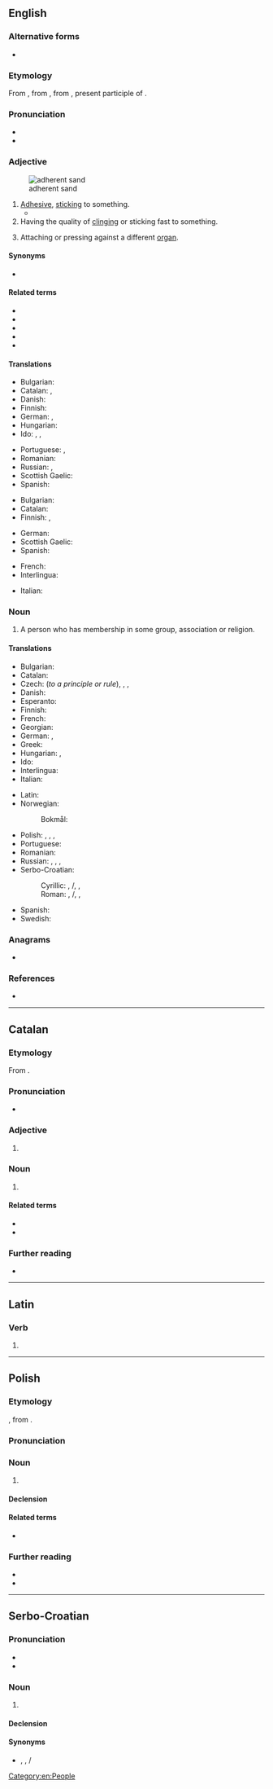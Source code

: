 {{also|adhérent|adhèrent}}
==English==

===Alternative forms===
* {{l|en|adhærent}} {{qualifier|archaic}}

===Etymology===
From {{inh|en|enm|adherent}}, from {{der|en|fro|adherent}}, from {{der|en|la|adhaerēns}}, present participle of {{m|la|adhaereō|t=to stick to, cling}}.

===Pronunciation===
* {{IPA|en|/ædˈ(h)ɪəɹənt/|/əd-/}}
* {{audio|en|en-us-adherent.ogg|Audio (US)}}

===Adjective===
{{en-adj}}
[[File:Phe, Mueang Rayong District, Rayong, Thailand - panoramio - Pinochet68.jpg|thumb|adherent sand]]

# [[adhesive|Adhesive]], [[stick]]ing to something.
#* {{quote-book|en|1738|Alexander Pope|Imitations of Horace|section=Book II, Epistle II|passage=Close to the cliff with both his hands he clung <br/>And stuck '''adherent''', and suspended hung.}}
# Having the quality of [[cling]]ing or sticking fast to something.
# {{lb|en|botany}} Attaching or pressing against a different [[organ]].

====Synonyms====
* {{l|en|adhering}}

====Related terms====
* {{l|en|adhere}}
* {{l|en|adherence}}
* {{l|en|adhesive}}
* {{l|en|coherent}}
* {{l|en|inherent}}

====Translations====
{{trans-top|adhesive}}
* Bulgarian: {{t+|bg|лепкав}}
* Catalan: {{t|ca|adherent}}, {{t+|ca|adhesiu}}
* Danish: {{t|da|klæbende}}
* Finnish: {{t|fi|kiinnittyvä}}
* German: {{t+|de|klebend}}, {{t+|de|anhaftend}}
* Hungarian: {{t+|hu|ragadós}}
* Ido: {{t+|io|adheranta}}, {{t+|io|adherema}}, {{t+|io|adheriva}}
{{trans-mid}}
* Portuguese: {{t+|pt|aderente}}, {{t+|pt|adesivo}}
* Romanian: {{t+|ro|aderent|m}}
* Russian: {{t+|ru|кле́йкий}}, {{t+|ru|ли́пкий}}
* Scottish Gaelic: {{t|gd|leanmhainn}}
* Spanish: {{t+|es|adhesivo}}
{{trans-bottom}}

{{trans-top|that has the quality of clinging}}
* Bulgarian: {{t+|bg|прилепнал}}
* Catalan: {{t|ca|adherent|m|f}}
* Finnish: {{t|fi|adherentti}}, {{t+|fi|tarttuva}}
{{trans-mid}}
* German: {{t+|de|anhängend}}
* Scottish Gaelic: {{t|gd|leanmhainn}}
* Spanish: {{t+|es|adherente}}
{{trans-bottom}}

{{checktrans-top}}
* French: {{t+check|fr|adhérent}}
* Interlingua: {{t-check|ia|adherente}}
{{trans-mid}}
* Italian: {{t+check|it|aderente}}
{{trans-bottom}}

===Noun===
{{en-noun}}

# A person who has membership in some group, association or religion.

====Translations====
{{trans-top|a person who has membership in some group}}
* Bulgarian: {{t+|bg|привърженик}}
* Catalan: {{t|ca|adherent|m|f}}
* Czech: {{t+|cs|příznivec|m}} (''to a principle or rule''), {{t+|cs|stoupenec|m}}, {{t+|cs|člen}}, {{t+|cs|přívrženec|m}}
* Danish: {{t|da|anhænger|c}}
* Esperanto: {{t+|eo|adepto}}
* Finnish: {{t+|fi|jäsen}}
* French: {{t+|fr|adhérent}}
* Georgian: {{t|ka|მომხრე}}
* German: {{t+|de|Mitglied|n}}, {{t+|de|Anhänger|m}}
* Greek: {{t+|el|οπαδός|m}}
* Hungarian: {{t+|hu|tag}}, {{t+|hu|követő}}
* Ido: {{t+|io|adheranto}}
* Interlingua: {{t|ia|adherente}}
* Italian: {{t+|it|aderente}}
{{trans-mid}}
* Latin: {{t|la|sectātor|m}}
* Norwegian:
*: Bokmål: {{t+|nb|tilhenger}}
* Polish: {{t+|pl|poplecznik|m}}, {{t|pl|popleczniczka|f}}, {{t+|pl|stronnik|m}}, {{t|pl|stronniczka|f}}
* Portuguese: {{t+|pt|aderente|m|f}}
* Romanian: {{t+|ro|aderent|m}}
* Russian: {{t+|ru|приве́рженец|m}}, {{t+|ru|приве́рженка|f}}, {{t+|ru|сторо́нник|m}}, {{t+|ru|сторо́нница|f}}
* Serbo-Croatian:
*: Cyrillic: {{t|sh|адхѐрент|m|sc=Cyrl}}, {{t|sh|сле̏дбенӣк|m|sc=Cyrl}}/{{t|sh|сље̏дбенӣк|m|sc=Cyrl}}, {{t|sh|прѝсталица|m|f|sc=Cyrl}}, {{t|sh|при̏сташа|m|sc=Cyrl}}
*: Roman: {{t+|sh|adhèrent|m}}, {{t+|sh|slȅdbenīk|m}}/{{t+|sh|sljȅdbenīk|m}}, {{t+|sh|prìstalica|m|f}}, {{t+|sh|prȉstaša|m}}
* Spanish: {{t+|es|adherente|m}}
* Swedish: {{t+|sv|anhängare|c}}
{{trans-bottom}}

===Anagrams===
* {{anagrams|en|a=adeehnrt|Renthead|anthered|hand tree|hartened|neatherd|threaden}}

===References===
* {{R:DSL|pos=n}}
[[Category:en:People]]

----

==Catalan==

===Etymology===
From {{der|ca|la|adhaerēns}}.

===Pronunciation===
* {{ca-IPA|aderént}}

===Adjective===
{{ca-adj|mf}}

# {{l|en|adherent}}

===Noun===
{{ca-noun|mf}}

# {{l|en|adherent}}

====Related terms====
* {{l|ca|adherència}}
* {{l|ca|adherir}}

===Further reading===
* {{R:IEC2}}

----

==Latin==

===Verb===
{{la-verb-form|adhērent}}

# {{inflection of|la|adhēreō||3|p|pres|actv|indc}}

----

==Polish==

===Etymology===
{{bor+|pl|fr|adhérent}}, from {{der|pl|la|adhaerēns}}.

===Pronunciation===
{{pl-p|a=LL-Q809 (pol)-ThineCupOverfloweth-adherent.wav}}

===Noun===
{{pl-noun|m-pr|f=adherentka}}

# {{lb|pl|dated}} {{l|en|male [[adherent]], [[henchman]], [[supporter]]}}
#: {{syn|pl|stronnik}}

====Declension====
{{pl-decl-noun-m-pr}}

====Related terms====
* {{q|noun}} {{l|pl|adherencja}}

===Further reading===
* {{R:pl:WSJP}}
* {{R:pl:PWN}}

{{C|pl|Male people}}

----

==Serbo-Croatian==

===Pronunciation===
* {{IPA|sh|/adxěrent/}}
* {{hyphenation|sh|ad|he|rent}}

===Noun===
{{sh-noun|g=m|head=adhèrent}}

# {{l|en|adherent}}

====Declension====
{{sh-decl-noun
|adhèrent|adherenti
|adherenta|adhèrenātā
|adherentu|adherentima
|adherenta|adherente
|adherente|adherenti
|adherentu|adherentima
|adherentom|adherentima
}}

====Synonyms====
* {{sense|follower}} {{l|sh|prìstalica}}, {{l|sh|prȉstaša}}, {{l|sh|slȅdbenīk}}/{{l|sh|sljȅdbenīk}}